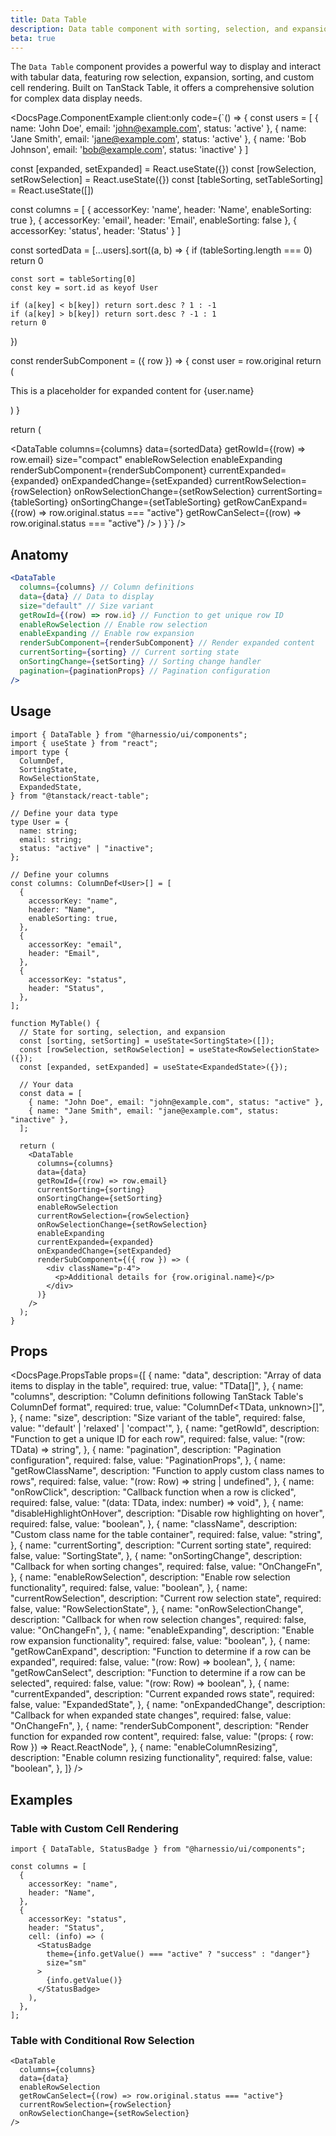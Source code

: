 ```yaml
---
title: Data Table
description: Data table component with sorting, selection, and expansion capabilities
beta: true
---
```


The `Data Table` component provides a powerful way to display and interact with tabular data, featuring row selection, expansion, sorting, and custom cell rendering. Built on TanStack Table, it offers a comprehensive solution for complex data display needs.


<DocsPage.ComponentExample
  client:only
  code={`() => {
  const users = [
    { name: 'John Doe', email: 'john@example.com', status: 'active' },
    { name: 'Jane Smith', email: 'jane@example.com', status: 'active' },
    { name: 'Bob Johnson', email: 'bob@example.com', status: 'inactive' }
  ]

const [expanded, setExpanded] = React.useState<ExpandedState>({})
const [rowSelection, setRowSelection] = React.useState<RowSelectionState>({})
const [tableSorting, setTableSorting] = React.useState<SortingState>([])

const columns = [
{
accessorKey: 'name',
header: 'Name',
enableSorting: true
},
{
accessorKey: 'email',
header: 'Email',
enableSorting: false
},
{
accessorKey: 'status',
header: 'Status'
}
]

const sortedData = [...users].sort((a, b) => {
if (tableSorting.length === 0) return 0

    const sort = tableSorting[0]
    const key = sort.id as keyof User

    if (a[key] < b[key]) return sort.desc ? 1 : -1
    if (a[key] > b[key]) return sort.desc ? -1 : 1
    return 0

})

const renderSubComponent = ({ row }) => {
const user = row.original
return (

<div>
  <p>This is a placeholder for expanded content for {user.name}</p>
</div>
) }

return (

<DataTable
  columns={columns}
  data={sortedData}
  getRowId={(row) => row.email}
  size="compact"
  enableRowSelection
  enableExpanding
  renderSubComponent={renderSubComponent}
  currentExpanded={expanded}
  onExpandedChange={setExpanded}
  currentRowSelection={rowSelection}
  onRowSelectionChange={setRowSelection}
  currentSorting={tableSorting}
  onSortingChange={setTableSorting}
  getRowCanExpand={(row) => row.original.status === "active"}
  getRowCanSelect={(row) => row.original.status === "active"}
/>
) }`} />

## Anatomy

```jsx
<DataTable
  columns={columns} // Column definitions
  data={data} // Data to display
  size="default" // Size variant
  getRowId={(row) => row.id} // Function to get unique row ID
  enableRowSelection // Enable row selection
  enableExpanding // Enable row expansion
  renderSubComponent={renderSubComponent} // Render expanded content
  currentSorting={sorting} // Current sorting state
  onSortingChange={setSorting} // Sorting change handler
  pagination={paginationProps} // Pagination configuration
/>
```

## Usage

```tsx
import { DataTable } from "@harnessio/ui/components";
import { useState } from "react";
import type {
  ColumnDef,
  SortingState,
  RowSelectionState,
  ExpandedState,
} from "@tanstack/react-table";

// Define your data type
type User = {
  name: string;
  email: string;
  status: "active" | "inactive";
};

// Define your columns
const columns: ColumnDef<User>[] = [
  {
    accessorKey: "name",
    header: "Name",
    enableSorting: true,
  },
  {
    accessorKey: "email",
    header: "Email",
  },
  {
    accessorKey: "status",
    header: "Status",
  },
];

function MyTable() {
  // State for sorting, selection, and expansion
  const [sorting, setSorting] = useState<SortingState>([]);
  const [rowSelection, setRowSelection] = useState<RowSelectionState>({});
  const [expanded, setExpanded] = useState<ExpandedState>({});

  // Your data
  const data = [
    { name: "John Doe", email: "john@example.com", status: "active" },
    { name: "Jane Smith", email: "jane@example.com", status: "inactive" },
  ];

  return (
    <DataTable
      columns={columns}
      data={data}
      getRowId={(row) => row.email}
      currentSorting={sorting}
      onSortingChange={setSorting}
      enableRowSelection
      currentRowSelection={rowSelection}
      onRowSelectionChange={setRowSelection}
      enableExpanding
      currentExpanded={expanded}
      onExpandedChange={setExpanded}
      renderSubComponent={({ row }) => (
        <div className="p-4">
          <p>Additional details for {row.original.name}</p>
        </div>
      )}
    />
  );
}
```

## Props

<DocsPage.PropsTable
  props={[
    {
      name: "data",
      description: "Array of data items to display in the table",
      required: true,
      value: "TData[]",
    },
    {
      name: "columns",
      description:
        "Column definitions following TanStack Table's ColumnDef format",
      required: true,
      value: "ColumnDef<TData, unknown>[]",
    },
    {
      name: "size",
      description: "Size variant of the table",
      required: false,
      value: "'default' | 'relaxed' | 'compact'",
    },
    {
      name: "getRowId",
      description: "Function to get a unique ID for each row",
      required: false,
      value: "(row: TData) => string",
    },
    {
      name: "pagination",
      description: "Pagination configuration",
      required: false,
      value: "PaginationProps",
    },
    {
      name: "getRowClassName",
      description: "Function to apply custom class names to rows",
      required: false,
      value: "(row: Row<TData>) => string | undefined",
    },
    {
      name: "onRowClick",
      description: "Callback function when a row is clicked",
      required: false,
      value: "(data: TData, index: number) => void",
    },
    {
      name: "disableHighlightOnHover",
      description: "Disable row highlighting on hover",
      required: false,
      value: "boolean",
    },
    {
      name: "className",
      description: "Custom class name for the table container",
      required: false,
      value: "string",
    },
    {
      name: "currentSorting",
      description: "Current sorting state",
      required: false,
      value: "SortingState",
    },
    {
      name: "onSortingChange",
      description: "Callback for when sorting changes",
      required: false,
      value: "OnChangeFn<SortingState>",
    },
    {
      name: "enableRowSelection",
      description: "Enable row selection functionality",
      required: false,
      value: "boolean",
    },
    {
      name: "currentRowSelection",
      description: "Current row selection state",
      required: false,
      value: "RowSelectionState",
    },
    {
      name: "onRowSelectionChange",
      description: "Callback for when row selection changes",
      required: false,
      value: "OnChangeFn<RowSelectionState>",
    },
    {
      name: "enableExpanding",
      description: "Enable row expansion functionality",
      required: false,
      value: "boolean",
    },
    {
      name: "getRowCanExpand",
      description: "Function to determine if a row can be expanded",
      required: false,
      value: "(row: Row<TData>) => boolean",
    },
    {
      name: "getRowCanSelect",
      description: "Function to determine if a row can be selected",
      required: false,
      value: "(row: Row<TData>) => boolean",
    },
    {
      name: "currentExpanded",
      description: "Current expanded rows state",
      required: false,
      value: "ExpandedState",
    },
    {
      name: "onExpandedChange",
      description: "Callback for when expanded state changes",
      required: false,
      value: "OnChangeFn<ExpandedState>",
    },
    {
      name: "renderSubComponent",
      description: "Render function for expanded row content",
      required: false,
      value: "(props: { row: Row<TData> }) => React.ReactNode",
    },
    {
      name: "enableColumnResizing",
      description: "Enable column resizing functionality",
      required: false,
      value: "boolean",
    },
  ]}
/>

## Examples

### Table with Custom Cell Rendering

```tsx
import { DataTable, StatusBadge } from "@harnessio/ui/components";

const columns = [
  {
    accessorKey: "name",
    header: "Name",
  },
  {
    accessorKey: "status",
    header: "Status",
    cell: (info) => (
      <StatusBadge
        theme={info.getValue() === "active" ? "success" : "danger"}
        size="sm"
      >
        {info.getValue()}
      </StatusBadge>
    ),
  },
];
```

### Table with Conditional Row Selection

```tsx
<DataTable
  columns={columns}
  data={data}
  enableRowSelection
  getRowCanSelect={(row) => row.original.status === "active"}
  currentRowSelection={rowSelection}
  onRowSelectionChange={setRowSelection}
/>
```
